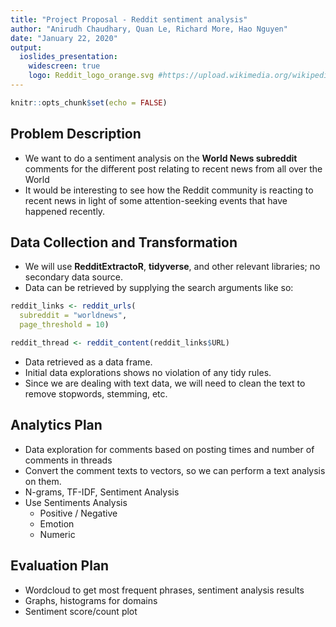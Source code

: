 ```yaml
---
title: "Project Proposal - Reddit sentiment analysis"
author: "Anirudh Chaudhary, Quan Le, Richard More, Hao Nguyen"
date: "January 22, 2020"
output:
  ioslides_presentation:
    widescreen: true
    logo: Reddit_logo_orange.svg #https://upload.wikimedia.org/wikipedia/commons/e/e5/Reddit_logo_orange.svg
---
```


```r
knitr::opts_chunk$set(echo = FALSE)
```

## Problem Description
* We want to do a sentiment analysis on the **World News subreddit** comments for the different post relating to recent news from all over the World
* It would be interesting to see how the Reddit community is reacting to recent news in light of some attention-seeking events that have happened recently.

## Data Collection and Transformation
* We will use **RedditExtractoR**, **tidyverse**, and other relevant libraries; no secondary data source.
* Data can be retrieved by supplying the search arguments like so:
```r
reddit_links <- reddit_urls(
  subreddit = "worldnews",
  page_threshold = 10)

reddit_thread <- reddit_content(reddit_links$URL)
```
* Data retrieved as a data frame.
* Initial data explorations shows no violation of any tidy rules.
* Since we are dealing with text data, we will need to clean the text to remove stopwords, stemming, etc.

## Analytics Plan
* Data exploration for comments based on posting times and number of comments in threads
* Convert the comment texts to vectors, so we can perform a text analysis on them.
* N-grams, TF-IDF, Sentiment Analysis
* Use Sentiments Analysis
  * Positive / Negative
  * Emotion
  * Numeric

## Evaluation Plan
* Wordcloud to get most frequent phrases, sentiment analysis results
* Graphs, histograms for domains
* Sentiment score/count plot
